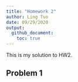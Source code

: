 ```yaml
---
title: "Homework 2"
author: Ling Tuo
date: 09/29/2020
output: 
  github_document:
    toc: true
---
```


This is my solution to HW2. 

## Problem 1
